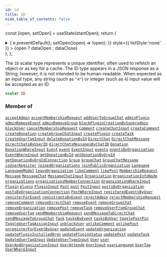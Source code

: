 ```yaml
---
id: id
title: ID
hide_table_of_contents: false
---
```






const [open, setOpen] = useState(startOpen);
return (
<details {...(open ? { open: true } : {})} className="details" style={{ border:'none', boxShadow:'none', background:'var(--ifm-background-color)' }}>
<summary
onClick={(e) => {
e.preventDefault();
setOpen((open) => !open);
}}
style={{ listStyle:'none' }} >
{open ? dataOpen : dataClose}
</summary>
{open && children}
</details>
);
};

The `ID` scalar type represents a unique identifier, often used to refetch an object or as key for a cache. The ID type appears in a JSON response as a String; however, it is not intended to be human-readable. When expected as an input type, any string (such as `"4"`) or integer (such as `4`) input value will be accepted as an ID.

```graphql
scalar ID
```

### Member of

[`acceptAdmin`](../../../docs/schema/mutations/accept-admin) <Badge class="secondary" text="mutation"/><Bullet />[`acceptMembershipRequest`](../../../docs/schema/mutations/accept-membership-request) <Badge class="secondary" text="mutation"/><Bullet />[`addUserToGroupChat`](../../../docs/schema/mutations/add-user-to-group-chat) <Badge class="secondary" text="mutation"/><Bullet />[`adminPlugin`](../../../docs/schema/queries/admin-plugin) <Badge class="secondary" text="query"/><Bullet />[`adminRemoveEvent`](../../../docs/schema/mutations/admin-remove-event) <Badge class="secondary" text="mutation"/><Bullet />[`adminRemoveGroup`](../../../docs/schema/mutations/admin-remove-group) <Badge class="secondary" text="mutation"/><Bullet />[`blockPluginCreationBySuperadmin`](../../../docs/schema/mutations/block-plugin-creation-by-superadmin) <Badge class="secondary" text="mutation"/><Bullet />[`blockUser`](../../../docs/schema/mutations/block-user) <Badge class="secondary" text="mutation"/><Bullet />[`cancelMembershipRequest`](../../../docs/schema/mutations/cancel-membership-request) <Badge class="secondary" text="mutation"/><Bullet />[`Comment`](../../../docs/schema/objects/comment) <Badge class="secondary" text="object"/><Bullet />[`createChatInput`](../../../docs/schema/inputs/create-chat-input) <Badge class="secondary" text="input"/><Bullet />[`createComment`](../../../docs/schema/mutations/create-comment) <Badge class="secondary" text="mutation"/><Bullet />[`createDonation`](../../../docs/schema/mutations/create-donation) <Badge class="secondary" text="mutation"/><Bullet />[`createGroupChatInput`](../../../docs/schema/inputs/create-group-chat-input) <Badge class="secondary" text="input"/><Bullet />[`createPlugin`](../../../docs/schema/mutations/create-plugin) <Badge class="secondary" text="mutation"/><Bullet />[`createTask`](../../../docs/schema/mutations/create-task) <Badge class="secondary" text="mutation"/><Bullet />[`CreateUserTagInput`](../../../docs/schema/inputs/create-user-tag-input) <Badge class="secondary" text="input"/><Bullet />[`deleteDonationById`](../../../docs/schema/mutations/delete-donation-by-id) <Badge class="secondary" text="mutation"/><Bullet />[`DirectChat`](../../../docs/schema/objects/direct-chat) <Badge class="secondary" text="object"/><Bullet />[`DirectChatMessage`](../../../docs/schema/objects/direct-chat-message) <Badge class="secondary" text="object"/><Bullet />[`directChatsByUserID`](../../../docs/schema/queries/direct-chats-by-user-id) <Badge class="secondary" text="query"/><Bullet />[`directChatsMessagesByChatID`](../../../docs/schema/queries/direct-chats-messages-by-chat-id) <Badge class="secondary" text="query"/><Bullet />[`Donation`](../../../docs/schema/objects/donation) <Badge class="secondary" text="object"/><Bullet />[`DonationWhereInput`](../../../docs/schema/inputs/donation-where-input) <Badge class="secondary" text="input"/><Bullet />[`Event`](../../../docs/schema/objects/event) <Badge class="secondary" text="object"/><Bullet />[`event`](../../../docs/schema/queries/event) <Badge class="secondary" text="query"/><Bullet />[`EventInput`](../../../docs/schema/inputs/event-input) <Badge class="secondary" text="input"/><Bullet />[`events`](../../../docs/schema/queries/events) <Badge class="secondary" text="query"/><Bullet />[`eventsByOrganization`](../../../docs/schema/queries/events-by-organization) <Badge class="secondary" text="query"/><Bullet />[`EventWhereInput`](../../../docs/schema/inputs/event-where-input) <Badge class="secondary" text="input"/><Bullet />[`getDonationById`](../../../docs/schema/queries/get-donation-by-id) <Badge class="secondary" text="query"/><Bullet />[`getDonationByOrgId`](../../../docs/schema/queries/get-donation-by-org-id) <Badge class="secondary" text="query"/><Bullet />[`getDonationByOrgIdConnection`](../../../docs/schema/queries/get-donation-by-org-id-connection) <Badge class="secondary" text="query"/><Bullet />[`Group`](../../../docs/schema/objects/group) <Badge class="secondary" text="object"/><Bullet />[`GroupChat`](../../../docs/schema/objects/group-chat) <Badge class="secondary" text="object"/><Bullet />[`GroupChatMessage`](../../../docs/schema/objects/group-chat-message) <Badge class="secondary" text="object"/><Bullet />[`isUserRegister`](../../../docs/schema/queries/is-user-register) <Badge class="secondary" text="query"/><Bullet />[`joinedOrganizations`](../../../docs/schema/queries/joined-organizations) <Badge class="secondary" text="query"/><Bullet />[`joinPublicOrganization`](../../../docs/schema/mutations/join-public-organization) <Badge class="secondary" text="mutation"/><Bullet />[`Language`](../../../docs/schema/objects/language) <Badge class="secondary" text="object"/><Bullet />[`LanguageModel`](../../../docs/schema/objects/language-model) <Badge class="secondary" text="object"/><Bullet />[`leaveOrganization`](../../../docs/schema/mutations/leave-organization) <Badge class="secondary" text="mutation"/><Bullet />[`likeComment`](../../../docs/schema/mutations/like-comment) <Badge class="secondary" text="mutation"/><Bullet />[`likePost`](../../../docs/schema/mutations/like-post) <Badge class="secondary" text="mutation"/><Bullet />[`MembershipRequest`](../../../docs/schema/objects/membership-request) <Badge class="secondary" text="object"/><Bullet />[`Message`](../../../docs/schema/objects/message) <Badge class="secondary" text="object"/><Bullet />[`MessageChat`](../../../docs/schema/objects/message-chat) <Badge class="secondary" text="object"/><Bullet />[`MessageChatInput`](../../../docs/schema/inputs/message-chat-input) <Badge class="secondary" text="input"/><Bullet />[`Organization`](../../../docs/schema/objects/organization) <Badge class="secondary" text="object"/><Bullet />[`OrganizationInfoNode`](../../../docs/schema/objects/organization-info-node) <Badge class="secondary" text="object"/><Bullet />[`organizations`](../../../docs/schema/queries/organizations) <Badge class="secondary" text="query"/><Bullet />[`organizationsMemberConnection`](../../../docs/schema/queries/organizations-member-connection) <Badge class="secondary" text="query"/><Bullet />[`OrganizationWhereInput`](../../../docs/schema/inputs/organization-where-input) <Badge class="secondary" text="input"/><Bullet />[`Plugin`](../../../docs/schema/objects/plugin) <Badge class="secondary" text="object"/><Bullet />[`plugin`](../../../docs/schema/queries/plugin) <Badge class="secondary" text="query"/><Bullet />[`PluginInput`](../../../docs/schema/inputs/plugin-input) <Badge class="secondary" text="input"/><Bullet />[`Post`](../../../docs/schema/objects/post) <Badge class="secondary" text="object"/><Bullet />[`post`](../../../docs/schema/queries/post) <Badge class="secondary" text="query"/><Bullet />[`PostInput`](../../../docs/schema/inputs/post-input) <Badge class="secondary" text="input"/><Bullet />[`postsByOrganization`](../../../docs/schema/queries/posts-by-organization) <Badge class="secondary" text="query"/><Bullet />[`postsByOrganizationConnection`](../../../docs/schema/queries/posts-by-organization-connection) <Badge class="secondary" text="query"/><Bullet />[`PostWhereInput`](../../../docs/schema/inputs/post-where-input) <Badge class="secondary" text="input"/><Bullet />[`registeredEventsByUser`](../../../docs/schema/queries/registered-events-by-user) <Badge class="secondary" text="query"/><Bullet />[`registerForEvent`](../../../docs/schema/mutations/register-for-event) <Badge class="secondary" text="mutation"/><Bullet />[`registrantsByEvent`](../../../docs/schema/queries/registrants-by-event) <Badge class="secondary" text="query"/><Bullet />[`rejectAdmin`](../../../docs/schema/mutations/reject-admin) <Badge class="secondary" text="mutation"/><Bullet />[`rejectMembershipRequest`](../../../docs/schema/mutations/reject-membership-request) <Badge class="secondary" text="mutation"/><Bullet />[`removeComment`](../../../docs/schema/mutations/remove-comment) <Badge class="secondary" text="mutation"/><Bullet />[`removeDirectChat`](../../../docs/schema/mutations/remove-direct-chat) <Badge class="secondary" text="mutation"/><Bullet />[`removeEvent`](../../../docs/schema/mutations/remove-event) <Badge class="secondary" text="mutation"/><Bullet />[`removeGroupChat`](../../../docs/schema/mutations/remove-group-chat) <Badge class="secondary" text="mutation"/><Bullet />[`removeOrganization`](../../../docs/schema/mutations/remove-organization) <Badge class="secondary" text="mutation"/><Bullet />[`removePost`](../../../docs/schema/mutations/remove-post) <Badge class="secondary" text="mutation"/><Bullet />[`removeTask`](../../../docs/schema/mutations/remove-task) <Badge class="secondary" text="mutation"/><Bullet />[`removeUserFromGroupChat`](../../../docs/schema/mutations/remove-user-from-group-chat) <Badge class="secondary" text="mutation"/><Bullet />[`removeUserTag`](../../../docs/schema/mutations/remove-user-tag) <Badge class="secondary" text="mutation"/><Bullet />[`sendMembershipRequest`](../../../docs/schema/mutations/send-membership-request) <Badge class="secondary" text="mutation"/><Bullet />[`sendMessageToDirectChat`](../../../docs/schema/mutations/send-message-to-direct-chat) <Badge class="secondary" text="mutation"/><Bullet />[`sendMessageToGroupChat`](../../../docs/schema/mutations/send-message-to-group-chat) <Badge class="secondary" text="mutation"/><Bullet />[`Task`](../../../docs/schema/objects/task) <Badge class="secondary" text="object"/><Bullet />[`tasksByEvent`](../../../docs/schema/queries/tasks-by-event) <Badge class="secondary" text="query"/><Bullet />[`tasksByUser`](../../../docs/schema/queries/tasks-by-user) <Badge class="secondary" text="query"/><Bullet />[`togglePostPin`](../../../docs/schema/mutations/toggle-post-pin) <Badge class="secondary" text="mutation"/><Bullet />[`ToggleUserTagAssignInput`](../../../docs/schema/inputs/toggle-user-tag-assign-input) <Badge class="secondary" text="input"/><Bullet />[`unblockUser`](../../../docs/schema/mutations/unblock-user) <Badge class="secondary" text="mutation"/><Bullet />[`unlikeComment`](../../../docs/schema/mutations/unlike-comment) <Badge class="secondary" text="mutation"/><Bullet />[`unlikePost`](../../../docs/schema/mutations/unlike-post) <Badge class="secondary" text="mutation"/><Bullet />[`unregisterForEventByUser`](../../../docs/schema/mutations/unregister-for-event-by-user) <Badge class="secondary" text="mutation"/><Bullet />[`updateEvent`](../../../docs/schema/mutations/update-event) <Badge class="secondary" text="mutation"/><Bullet />[`updateOrganization`](../../../docs/schema/mutations/update-organization) <Badge class="secondary" text="mutation"/><Bullet />[`updatePluginInstalledOrgs`](../../../docs/schema/mutations/update-plugin-installed-orgs) <Badge class="secondary" text="mutation"/><Bullet />[`updatePluginStatus`](../../../docs/schema/mutations/update-plugin-status) <Badge class="secondary" text="mutation"/><Bullet />[`updatePost`](../../../docs/schema/mutations/update-post) <Badge class="secondary" text="mutation"/><Bullet />[`updateTask`](../../../docs/schema/mutations/update-task) <Badge class="secondary" text="mutation"/><Bullet />[`UpdateUserTagInput`](../../../docs/schema/inputs/update-user-tag-input) <Badge class="secondary" text="input"/><Bullet />[`UpdateUserTypeInput`](../../../docs/schema/inputs/update-user-type-input) <Badge class="secondary" text="input"/><Bullet />[`User`](../../../docs/schema/objects/user) <Badge class="secondary" text="object"/><Bullet />[`user`](../../../docs/schema/queries/user) <Badge class="secondary" text="query"/><Bullet />[`UserAndOrganizationInput`](../../../docs/schema/inputs/user-and-organization-input) <Badge class="secondary" text="input"/><Bullet />[`UserAttende`](../../../docs/schema/objects/user-attende) <Badge class="secondary" text="object"/><Bullet />[`UserInput`](../../../docs/schema/inputs/user-input) <Badge class="secondary" text="input"/><Bullet />[`userLanguage`](../../../docs/schema/queries/user-language) <Badge class="secondary" text="query"/><Bullet />[`UserTag`](../../../docs/schema/objects/user-tag) <Badge class="secondary" text="object"/><Bullet />[`UserWhereInput`](../../../docs/schema/inputs/user-where-input) <Badge class="secondary" text="input"/>

